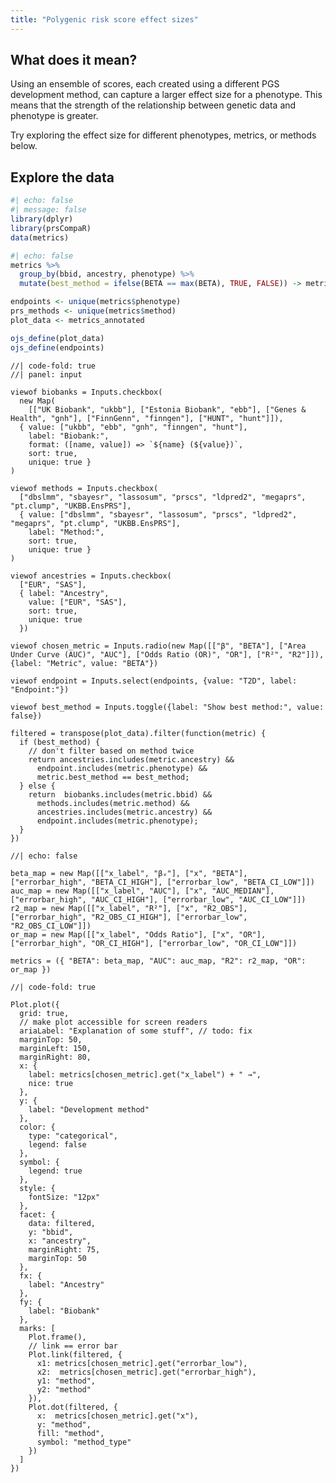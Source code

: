 ```yaml
---
title: "Polygenic risk score effect sizes"
---
```


## What does it mean?

Using an ensemble of scores, each created using a different PGS development method, can capture a larger effect size for a phenotype. This means that the strength of the relationship between genetic data and phenotype is greater.

Try exploring the effect size for different phenotypes, metrics, or methods below.

## Explore the data

```r
#| echo: false
#| message: false
library(dplyr)
library(prsCompaR)
data(metrics)
```

```r
#| echo: false
metrics %>%
  group_by(bbid, ancestry, phenotype) %>%
  mutate(best_method = ifelse(BETA == max(BETA), TRUE, FALSE)) -> metrics_annotated

endpoints <- unique(metrics$phenotype)
prs_methods <- unique(metrics$method)
plot_data <- metrics_annotated

ojs_define(plot_data)
ojs_define(endpoints)
```

```ojs
//| code-fold: true
//| panel: input

viewof biobanks = Inputs.checkbox(
  new Map( 
    [["UK Biobank", "ukbb"], ["Estonia Biobank", "ebb"], ["Genes & Health", "gnh"], ["FinnGenn", "finngen"], ["HUNT", "hunt"]]),
  { value: ["ukbb", "ebb", "gnh", "finngen", "hunt"], 
    label: "Biobank:",
    format: ([name, value]) => `${name} (${value})`, 
    sort: true, 
    unique: true }
)

viewof methods = Inputs.checkbox(
  ["dbslmm", "sbayesr", "lassosum", "prscs", "ldpred2", "megaprs", "pt.clump", "UKBB.EnsPRS"],
  { value: ["dbslmm", "sbayesr", "lassosum", "prscs", "ldpred2", "megaprs", "pt.clump", "UKBB.EnsPRS"],
    label: "Method:",
    sort: true, 
    unique: true }
)

viewof ancestries = Inputs.checkbox(
  ["EUR", "SAS"],
  { label: "Ancestry",
    value: ["EUR", "SAS"],
    sort: true,
    unique: true
  })

viewof chosen_metric = Inputs.radio(new Map([["β", "BETA"], ["Area Under Curve (AUC)", "AUC"], ["Odds Ratio (OR)", "OR"], ["R²", "R2"]]), {label: "Metric", value: "BETA"})

viewof endpoint = Inputs.select(endpoints, {value: "T2D", label: "Endpoint:"})

viewof best_method = Inputs.toggle({label: "Show best method:", value: false})

filtered = transpose(plot_data).filter(function(metric) {
  if (best_method) {
    // don't filter based on method twice
    return ancestries.includes(metric.ancestry) && 
      endpoint.includes(metric.phenotype) && 
      metric.best_method == best_method;
  } else {
    return  biobanks.includes(metric.bbid) && 
      methods.includes(metric.method) && 
      ancestries.includes(metric.ancestry) && 
      endpoint.includes(metric.phenotype);
  }
})

```

```ojs
//| echo: false

beta_map = new Map([["x_label", "βₓ"], ["x", "BETA"], ["errorbar_high", "BETA_CI_HIGH"], ["errorbar_low", "BETA_CI_LOW"]])
auc_map = new Map([["x_label", "AUC"], ["x", "AUC_MEDIAN"], ["errorbar_high", "AUC_CI_HIGH"], ["errorbar_low", "AUC_CI_LOW"]])
r2_map = new Map([["x_label", "R²"], ["x", "R2_OBS"], ["errorbar_high", "R2_OBS_CI_HIGH"], ["errorbar_low", "R2_OBS_CI_LOW"]])
or_map = new Map([["x_label", "Odds Ratio"], ["x", "OR"], ["errorbar_high", "OR_CI_HIGH"], ["errorbar_low", "OR_CI_LOW"]])

metrics = ({ "BETA": beta_map, "AUC": auc_map, "R2": r2_map, "OR": or_map })
```

```ojs
//| code-fold: true

Plot.plot({
  grid: true,
  // make plot accessible for screen readers
  ariaLabel: "Explanation of some stuff", // todo: fix
  marginTop: 50,
  marginLeft: 150,
  marginRight: 80,
  x: {
    label: metrics[chosen_metric].get("x_label") + " →",
    nice: true
  },
  y: {
    label: "Development method"
  },
  color: {
    type: "categorical",
    legend: false
  },
  symbol: {
    legend: true
  },
  style: {
    fontSize: "12px"
  },
  facet: {
    data: filtered, 
    y: "bbid", 
    x: "ancestry",
    marginRight: 75,
    marginTop: 50
  },
  fx: {
    label: "Ancestry"
  },
  fy: {
    label: "Biobank"
  },
  marks: [
    Plot.frame(),
    // link == error bar
    Plot.link(filtered, {
      x1: metrics[chosen_metric].get("errorbar_low"),
      x2:  metrics[chosen_metric].get("errorbar_high"),
      y1: "method",
      y2: "method"
    }),
    Plot.dot(filtered, {
      x:  metrics[chosen_metric].get("x"), 
      y: "method",
      fill: "method",
      symbol: "method_type"
    })
  ]
})

```
